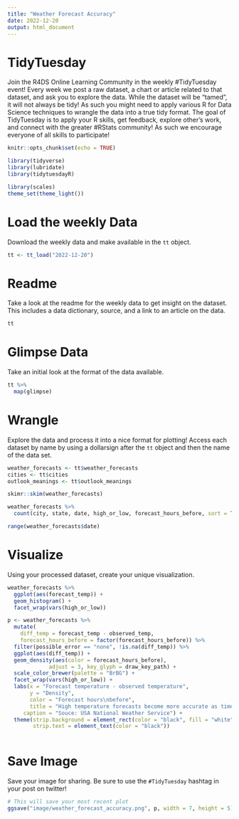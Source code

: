 ```yaml
---
title: "Weather Forecast Accuracy"
date: 2022-12-20
output: html_document
---
```


# TidyTuesday

Join the R4DS Online Learning Community in the weekly #TidyTuesday event!
Every week we post a raw dataset, a chart or article related to that dataset, and ask you to explore the data.
While the dataset will be “tamed”, it will not always be tidy! As such you might need to apply various R for Data Science techniques to wrangle the data into a true tidy format.
The goal of TidyTuesday is to apply your R skills, get feedback, explore other’s work, and connect with the greater #RStats community!
As such we encourage everyone of all skills to participate!

```r

knitr::opts_chunk$set(echo = TRUE)

library(tidyverse)
library(lubridate)
library(tidytuesdayR)

library(scales)
theme_set(theme_light())
```

# Load the weekly Data

Download the weekly data and make available in the `tt` object.

```r

tt <- tt_load("2022-12-20")

```


# Readme

Take a look at the readme for the weekly data to get insight on the dataset.
This includes a data dictionary, source, and a link to an article on the data.

```r

tt

```


# Glimpse Data

Take an initial look at the format of the data available.

```r

tt %>% 
  map(glimpse)

```

# Wrangle

Explore the data and process it into a nice format for plotting! Access each dataset by name by using a dollarsign after the `tt` object and then the name of the data set.

```r

weather_forecasts <- tt$weather_forecasts
cities <- tt$cities
outlook_meanings <- tt$outlook_meanings

skimr::skim(weather_forecasts)

weather_forecasts %>% 
  count(city, state, date, high_or_low, forecast_hours_before, sort = TRUE)

range(weather_forecasts$date)
```

# Visualize

Using your processed dataset, create your unique visualization.

```r

weather_forecasts %>% 
  ggplot(aes(forecast_temp)) +
  geom_histogram() +
  facet_wrap(vars(high_or_low))

p <- weather_forecasts %>% 
  mutate(
    diff_temp = forecast_temp - observed_temp,
    forecast_hours_before = factor(forecast_hours_before)) %>% 
  filter(possible_error == "none", !is.na(diff_temp)) %>% 
  ggplot(aes(diff_temp)) +
  geom_density(aes(color = forecast_hours_before),
             adjust = 3, key_glyph = draw_key_path) +
  scale_color_brewer(palette = "BrBG") +
  facet_wrap(vars(high_or_low)) +
  labs(x = "Forecast temperature - observed temperature",
       y = "Density",
       color = "Forecast hours\nbefore",
       title = "High temperature forecasts become more accurate as time passes\nthan low temperature forecasts",
     caption = "Souce: USA National Weather Service") +
  theme(strip.background = element_rect(color = "black", fill = "white"),
        strip.text = element_text(color = "black"))
  
```

# Save Image

Save your image for sharing. Be sure to use the `#TidyTuesday` hashtag in your post on twitter! 

```r

# This will save your most recent plot
ggsave("image/weather_forecast_accuracy.png", p, width = 7, height = 5)

```
